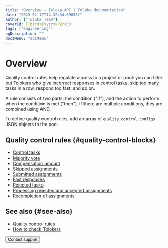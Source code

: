 ```yaml
---
title: "Overview — Toloka API | Toloka documentation"
date: "2023-02-17T14:32:34.098582"
author: ["Toloka Team"]
coverId: F_bIcOYF9yjrxkPZrXc3
tags: ["engineering"]
ogDescription: ""
docsMenu: "apiMenu"
---
```



# Overview

Quality control rules help regulate access to a project or pool: you can filter out Tolokers who give incorrect responses in control tasks, skip too many tasks in a row, respond too fast, and so on.

A rule consists of two parts: the condition ("If"), and the action to perform when the condition is met ("then"). If there are multiple conditions, they are combined using AND.

To define quality control rules, add an array of `quality_control.configs` JSON objects to the pool.

## Quality control rules {#quality-control-blocks}

- [Control tasks](/docs/api/goldenset)
- [Majority vote](/docs/api/mv)
- [Compensation amount](/docs/api/earn_limit)
- [Skipped assignments](/docs/api/skipped)
- [Submitted assignments](/docs/api/completed)
- [Fast responses](/docs/api/fast)
- [Rejected tasks](/docs/api/accept_ban)
- [Processing rejected and accepted assignments](/docs/api/reassessment)
- [Recompletion of assignments](/docs/api/restore-task-overlap)

## See also {#see-also}

- [Quality control rules](/docs/guide/control)
- [How to check Tolokers](/docs/guide/check-performers)

<Button themeColor="light" view="default" size="l" type="link" url="/docs/guide/troubleshooting/support?form-source=api-quality-control">Contact support</Button>
